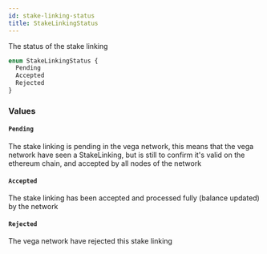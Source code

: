 ```yaml
---
id: stake-linking-status
title: StakeLinkingStatus
---
```



The status of the stake linking

```graphql
enum StakeLinkingStatus {
  Pending
  Accepted
  Rejected
}
```


### Values

#### `Pending` 

The stake linking is pending in the vega network, this means that
the vega network have seen a StakeLinking, but is still to confirm
it's valid on the ethereum chain, and accepted by all nodes of the network


#### `Accepted` 

The stake linking has been accepted and processed fully (balance updated) by the network


#### `Rejected` 

The vega network have rejected this stake linking




